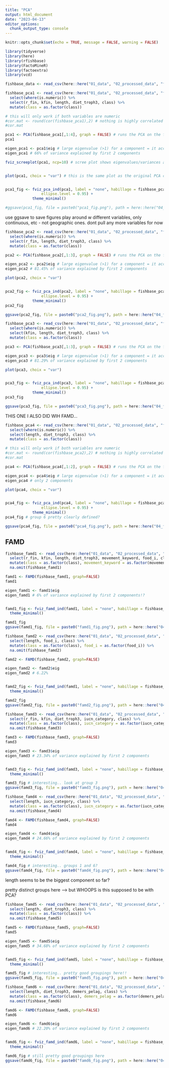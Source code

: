 ```yaml
---
title: "PCA"
output: html_document
date: "2023-04-13"
editor_options: 
  chunk_output_type: console
---
```


```r
knitr::opts_chunk$set(echo = TRUE, message = FALSE, warning = FALSE)

library(tidyverse)
library(here)
library(rfishbase)
library(FactoMineR)
library(factoextra)
library(vcd)

```

```r

fishbase_data <- read_csv(here::here("01_data", "02_processed_data", "fishbase_data.csv"))

fishbase_pca1 <- read_csv(here::here("01_data", "02_processed_data", "fishbase_data.csv")) %>% 
  select(where(is.numeric)) %>% 
  select(r_fin, kfin, length, diet_troph3, class) %>% 
  mutate(class = as.factor(class))

# this will only work if both variables are numeric
#cor.mat <- round(cor(fishbase_pca1),2) # nothing is highly correlated - good!
#cor.mat

pca1 <- PCA(fishbase_pca1[,1:4], graph = FALSE) # runs the PCA on the first 4 columns (not class)
pca1

eigen_pca1 <- pca1$eig # large eigenvalue (>1) for a component = it accounts for greater amt of variation than og components
eigen_pca1 # 66% of variance explained by first 2 components

fviz_screeplot(pca1, ncp=10) # scree plot shows eigenvalues/variances associated w components


plot(pca1, choix = "var") # this is the same plot as the original PCA code on line 31?


pca1_fig <- fviz_pca_ind(pca1, label = "none", habillage = fishbase_pca1$class, addEllipses = TRUE, 
                ellipse.level = 0.95) +
            theme_minimal()

#ggsave(pca1_fig, file = paste0("pca1_fig.png"), path = here::here("04_figs"))

```

use ggsave to save figures
play around w different variables, only continuous, etc - not geographic ones. dont pull any more variables for now



```r

fishbase_pca2 <- read_csv(here::here("01_data", "02_processed_data", "fishbase_data.csv")) %>% 
  select(where(is.numeric)) %>% 
  select(r_fin, length, diet_troph3, class) %>% 
  mutate(class = as.factor(class))

pca2 <- PCA(fishbase_pca2[,1:3], graph = FALSE) # runs the PCA on the first 4 columns (not class)

eigen_pca2 <- pca2$eig # large eigenvalue (>1) for a component = it accounts for greater amt of variation than og components
eigen_pca2 # 81.45% of variance explained by first 2 components

plot(pca2, choix = "var")


pca2_fig <- fviz_pca_ind(pca2, label = "none", habillage = fishbase_pca2$class, addEllipses = TRUE, 
                ellipse.level = 0.95) +
            theme_minimal()
pca2_fig

ggsave(pca2_fig, file = paste0("pca2_fig.png"), path = here::here("04_figs"))

```



```r

fishbase_pca3 <- read_csv(here::here("01_data", "02_processed_data", "fishbase_data.csv")) %>% 
  select(where(is.numeric)) %>% 
  select(kfin, length, diet_troph3, class) %>% 
  mutate(class = as.factor(class))

pca3 <- PCA(fishbase_pca3[,1:3], graph = FALSE) # runs the PCA on the first 4 columns (not class)

eigen_pca3 <- pca3$eig # large eigenvalue (>1) for a component = it accounts for greater amt of variation than og components
eigen_pca3 # 81.29% of variance explained by first 2 components

plot(pca3, choix = "var")


pca3_fig <- fviz_pca_ind(pca3, label = "none", habillage = fishbase_pca3$class, addEllipses = TRUE, 
                ellipse.level = 0.95) +
            theme_minimal()
pca3_fig

ggsave(pca3_fig, file = paste0("pca3_fig.png"), path = here::here("04_figs"))

```


THIS ONE I ALSO DID WIH FAMD...

```r

fishbase_pca4 <- read_csv(here::here("01_data", "02_processed_data", "fishbase_data.csv")) %>% 
  select(where(is.numeric)) %>% 
  select(length, diet_troph3, class) %>% 
  mutate(class = as.factor(class))

# this will only work if both variables are numeric
#cor.mat <- round(cor(fishbase_pca2),2) # nothing is highly correlated - good!
#cor.mat

pca4 <- PCA(fishbase_pca4[,1:2], graph = FALSE) # runs the PCA on the first 4 columns (not class)

eigen_pca4 <- pca4$eig # large eigenvalue (>1) for a component = it accounts for greater amt of variation than og components
eigen_pca4 # only 2 components

plot(pca4, choix = "var")


pca4_fig <- fviz_pca_ind(pca4, label = "none", habillage = fishbase_pca4$class, addEllipses = TRUE, 
                ellipse.level = 0.95) +
            theme_minimal()
pca4_fig # group 6 pretty clearly defined?

ggsave(pca4_fig, file = paste0("pca4_fig.png"), path = here::here("04_figs"))

```





## FAMD


```r

fishbase_famd1 <- read_csv(here::here("01_data", "02_processed_data", "fishbase_data.csv")) %>% 
  select(r_fin, kfin, length, diet_troph3, movement_keyword, food_i, class) %>% 
  mutate(class = as.factor(class), movement_keyword = as.factor(movement_keyword), food_i = as.factor(food_i)) %>% 
  na.omit(fishbase_famd1)

famd1 <- FAMD(fishbase_famd1, graph=FALSE)
famd1

eigen_famd1 <- famd1$eig
eigen_famd1 # 6% of variance explained by first 2 components!?


famd1_fig <- fviz_famd_ind(famd1, label = "none", habillage = fishbase_famd1$class, addEllipses = TRUE, ellipse.level = 0.95) +
  theme_minimal()

famd1_fig
ggsave(famd1_fig, file = paste0("famd1_fig.png"), path = here::here("04_figs"))


```


```r

fishbase_famd2 <- read_csv(here::here("01_data", "02_processed_data", "fishbase_data.csv")) %>% 
  select(length, food_i, class) %>% 
  mutate(class = as.factor(class), food_i = as.factor(food_i)) %>% 
  na.omit(fishbase_famd2)

famd2 <- FAMD(fishbase_famd2, graph=FALSE)

eigen_famd2 <- famd2$eig
eigen_famd2 # 6.22% 


famd2_fig <- fviz_famd_ind(famd1, label = "none", habillage = fishbase_famd2$class, addEllipses = TRUE, ellipse.level = 0.95) +
  theme_minimal()

famd2_fig
ggsave(famd2_fig, file = paste0("famd2_fig.png"), path = here::here("04_figs"))


```


```r

fishbase_famd3 <- read_csv(here::here("01_data", "02_processed_data", "fishbase_data.csv")) %>% 
  select(r_fin, kfin, diet_troph3, iucn_category, class) %>% 
  mutate(class = as.factor(class), iucn_category = as.factor(iucn_category)) %>% 
  na.omit(fishbase_famd3)

famd3 <- FAMD(fishbase_famd3, graph=FALSE)
famd3

eigen_famd3 <- famd3$eig
eigen_famd3 # 23.34% of variance explained by first 2 components


famd3_fig <- fviz_famd_ind(famd3, label = "none", habillage = fishbase_famd3$class, addEllipses = TRUE, ellipse.level = 0.95) +
  theme_minimal()

famd3_fig # interesting.. look at group 3
ggsave(famd3_fig, file = paste0("famd3_fig.png"), path = here::here("04_figs"))


```


```r

fishbase_famd4 <- read_csv(here::here("01_data", "02_processed_data", "fishbase_data.csv")) %>% 
  select(length, iucn_category, class) %>% 
  mutate(class = as.factor(class), iucn_category = as.factor(iucn_category)) %>% 
  na.omit(fishbase_famd4)

famd4 <- FAMD(fishbase_famd4, graph=FALSE)
famd4

eigen_famd4 <- famd4$eig
eigen_famd4 # 24.66% of variance explained by first 2 components


famd4_fig <- fviz_famd_ind(famd4, label = "none", habillage = fishbase_famd4$class, addEllipses = TRUE, ellipse.level = 0.95) +
  theme_minimal()

famd4_fig # interesting.. groups 1 and 6?
ggsave(famd4_fig, file = paste0("famd4_fig.png"), path = here::here("04_figs"))


```

length seems to be the biggest component so far?


pretty distinct groups here --> but WHOOPS is this supposed to be with PCA?

```r

fishbase_famd5 <- read_csv(here::here("01_data", "02_processed_data", "fishbase_data.csv")) %>% 
  select(length, diet_troph3, class) %>% 
  mutate(class = as.factor(class)) %>% 
  na.omit(fishbase_famd5)

famd5 <- FAMD(fishbase_famd5, graph=FALSE)
famd5

eigen_famd5 <- famd5$eig
eigen_famd5 # 34.68% of variance explained by first 2 components


famd5_fig <- fviz_famd_ind(famd5, label = "none", habillage = fishbase_famd5$class, addEllipses = TRUE, ellipse.level = 0.95) +
  theme_minimal()

famd5_fig # interesting.. pretty good groupings here!!
ggsave(famd5_fig, file = paste0("famd5_fig.png"), path = here::here("04_figs"))


```


```r

fishbase_famd6 <- read_csv(here::here("01_data", "02_processed_data", "fishbase_data.csv")) %>% 
  select(length, diet_troph3, demers_pelag, class) %>% 
  mutate(class = as.factor(class), demers_pelag = as.factor(demers_pelag)) %>% 
  na.omit(fishbase_famd6)

famd6 <- FAMD(fishbase_famd6, graph=FALSE)
famd6

eigen_famd6 <- famd6$eig
eigen_famd6 # 22.20% of variance explained by first 2 components


famd6_fig <- fviz_famd_ind(famd6, label = "none", habillage = fishbase_famd6$class, addEllipses = TRUE, ellipse.level = 0.95) +
  theme_minimal()

famd6_fig # still pretty good groupings here
ggsave(famd6_fig, file = paste0("famd6_fig.png"), path = here::here("04_figs"))


```



